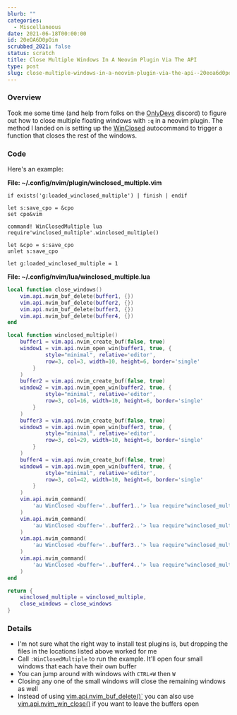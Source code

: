 ```yaml
---
blurb: ""
categories:
  - Miscellaneous
date: 2021-06-18T00:00:00
id: 20eOA6D0pOim
scrubbed_2021: false
status: scratch
title: Close Multiple Windows In A Neovim Plugin Via The API
type: post
slug: close-multiple-windows-in-a-neovim-plugin-via-the-api--20eoa6d0poim
---
```


### Overview

Took me some time (and help from folks on the [OnlyDevs](https://www.twitch.tv/team/onlydevs) discord) to figure out how to close multiple floating windows with `:q` in a neovim plugin. The method I landed on is setting up the [WinClosed](https://neovim.io/doc/user/autocmd.html#WinClosed) autocommand to trigger a function that closes the rest of the windows. 


### Code 

Here's an example:

__File: ~/.config/nvim/plugin/winclosed_multiple.vim__

```vim
if exists('g:loaded_winclosed_multiple') | finish | endif

let s:save_cpo = &cpo
set cpo&vim

command! WinClosedMultiple lua require'winclosed_multiple'.winclosed_multiple()

let &cpo = s:save_cpo
unlet s:save_cpo

let g:loaded_winclosed_multiple = 1
```

__File: ~/.config/nvim/lua/winclosed_multiple.lua__

```lua
local function close_windows()
    vim.api.nvim_buf_delete(buffer1, {})
    vim.api.nvim_buf_delete(buffer2, {})
    vim.api.nvim_buf_delete(buffer3, {})
    vim.api.nvim_buf_delete(buffer4, {})
end

local function winclosed_multiple()
    buffer1 = vim.api.nvim_create_buf(false, true)
    window1 = vim.api.nvim_open_win(buffer1, true, {
            style="minimal", relative='editor',
            row=3, col=3, width=10, height=6, border='single'
        }
    )
    buffer2 = vim.api.nvim_create_buf(false, true)
    window2 = vim.api.nvim_open_win(buffer2, true, {
            style="minimal", relative='editor',
            row=3, col=16, width=10, height=6, border='single'
        }
    )
    buffer3 = vim.api.nvim_create_buf(false, true)
    window3 = vim.api.nvim_open_win(buffer3, true, {
            style="minimal", relative='editor',
            row=3, col=29, width=10, height=6, border='single'
        }
    )
    buffer4 = vim.api.nvim_create_buf(false, true)
    window4 = vim.api.nvim_open_win(buffer4, true, {
            style="minimal", relative='editor',
            row=3, col=42, width=10, height=6, border='single'
        }
    )
    vim.api.nvim_command(
        'au WinClosed <buffer='..buffer1..'> lua require"winclosed_multiple".close_windows()'
    )
    vim.api.nvim_command(
        'au WinClosed <buffer='..buffer2..'> lua require"winclosed_multiple".close_windows()'
    )
    vim.api.nvim_command(
        'au WinClosed <buffer='..buffer3..'> lua require"winclosed_multiple".close_windows()'
    )
    vim.api.nvim_command(
        'au WinClosed <buffer='..buffer4..'> lua require"winclosed_multiple".close_windows()'
    )
end

return {
    winclosed_multiple = winclosed_multiple,
    close_windows = close_windows
}
```

### Details

- I'm not sure what the right way to install test plugins is, but dropping the files in the locations listed above worked for me
- Call `:WinClosedMultiple` to run the example. It'll open four small windows that each have their own buffer
- You can jump around with windows with `CTRL+W` then `W`
- Closing any one of the small windows will close the remaining windows as well
- Instead of using [vim.api.nvim_buf_delete()`](https://neovim.io/doc/user/api.html#nvim_buf_delete()) you can also use [vim.api.nvim_win_close()](https://neovim.io/doc/user/api.html#nvim_win_close()) if you want to leave the buffers open